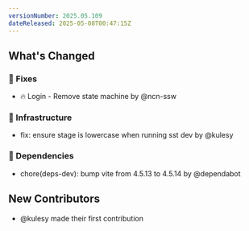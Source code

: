 ```yaml
---
versionNumber: 2025.05.109
dateReleased: 2025-05-08T00:47:15Z
---
```


## What's Changed

### 🔧 Fixes
* 🔥 Login - Remove state machine by @ncn-ssw
### 🧱 Infrastructure
* fix: ensure stage is lowercase when running sst dev by @kulesy
### 👒 Dependencies
* chore(deps-dev): bump vite from 4.5.13 to 4.5.14 by @dependabot

## New Contributors
* @kulesy made their first contribution
